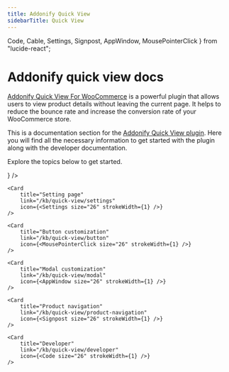 ```yaml
---
title: Addonify Quick View
sidebarTitle: Quick View
---
```


Code,
Cable, 
Settings, 
Signpost, 
AppWindow, 
MousePointerClick
} from "lucide-react";


# Addonify quick view docs

[Addonify Quick View For WooCommerce](https://addonify.com/product/addonify-quick-view-for-woocommerce/) is a powerful plugin that allows users to view product details without leaving the current page. It helps to reduce the bounce rate and increase the conversion rate of your WooCommerce store.

This is a documentation section for the [Addonify Quick View plugin](https://addonify.com/product/addonify-quick-view-for-woocommerce/). Here you will find all the necessary information to get started with the plugin along with the developer documentation. 

Explore the topics below to get started.

<Cards>
	<Card 
		title="Installation" 
		link="/kb/quick-view/installation" 
		icon={<Cable size="26" strokeWidth={1} />} 
	/>

	<Card 
		title="Setting page" 
		link="/kb/quick-view/settings" 
		icon={<Settings size="26" strokeWidth={1} />} 
	/>

	<Card 
		title="Button customization" 
		link="/kb/quick-view/button" 
		icon={<MousePointerClick size="26" strokeWidth={1} />} 
	/>

	<Card 
		title="Modal customization" 
		link="/kb/quick-view/modal" 
		icon={<AppWindow size="26" strokeWidth={1} />} 
	/>

	<Card 
		title="Product navigation" 
		link="/kb/quick-view/product-navigation" 
		icon={<Signpost size="26" strokeWidth={1} />} 
	/>

	<Card 
		title="Developer" 
		link="/kb/quick-view/developer" 
		icon={<Code size="26" strokeWidth={1} />} 
	/>
</Cards>